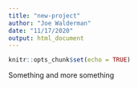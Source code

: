 ```yaml
---
title: "new-project"
author: "Joe Walderman"
date: "11/17/2020"
output: html_document
---
```


```r
knitr::opts_chunk$set(echo = TRUE)
```

Something and more something
